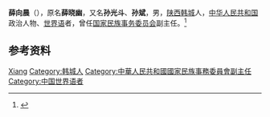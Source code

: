 '''薛向晨'''（{{bd|1911年|}}），原名'''薛晓幽'''，又名'''孙光斗'''、'''孙斌'''，男，[[陕西|陕西]][[韩城|韩城]]人，[[中华人民共和国|中华人民共和国]]政治人物、[[世界语|世界语]]者，曾任[[国家民族事务委员会|国家民族事务委员会]]副主任。<ref>{{Cite web|title=西京世界语学会|url=http://xadfz.xa.gov.cn/book/show-135910.html|accessdate=2020-09-20|work=西安地方志}}</ref>

== 参考资料 ==
{{reflist}}

{{中国人物小作品}}

{{Authority control}}
{{DEFAULTSORT:Xue薛}}
[[Category:薛姓|Xiang]]
[[Category:韩城人|Category:韩城人]]
[[Category:中華人民共和國國家民族事務委員會副主任|Category:中華人民共和國國家民族事務委員會副主任]]
[[Category:中国世界语者|Category:中国世界语者]]